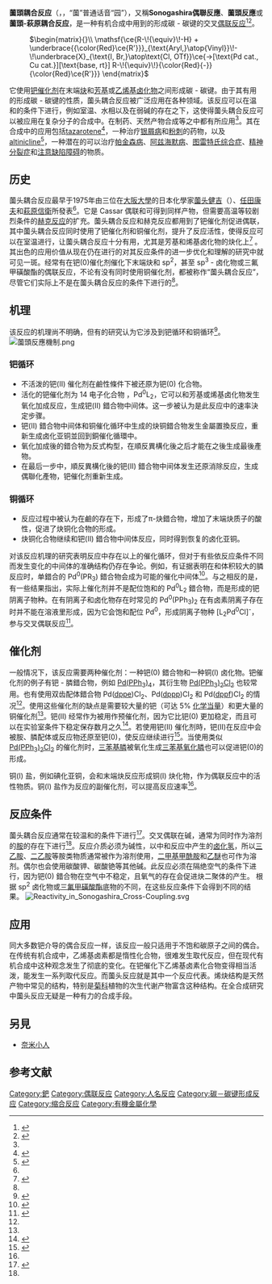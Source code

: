 '''薗頭耦合反应'''（{{lang-en|Sonogashira coupling}}，{{jpn|j=薗頭カップリング|rm=Sonogashira Kappuringu}}，“薗”普通话音“园”），又稱'''Sonogashira偶聯反應'''、'''薗頭反應'''或'''薗頭-萩原耦合反应'''，是一种有机合成中用到的形成碳 - 碳键的交叉[[偶联反应|偶联反应]]<ref name="development">{{citation |author=Sonogashira, K. |journal=[[J._Organomet._Chem.|J. Organomet. Chem.]] |title= Development of Pd-Cu catalyzed cross-coupling of terminal acetylenes with sp<sup>2</sup>-carbon halides |year=2002 |volume=653 |pages=46-49 |doi= 10.1016/s0022-328x(02)01158-0}}</ref><ref name="first">{{citation |author=Sonogashira, K., Tohda, Y., Hagihara, N. |journal=[[Tetrahedron_Lett.|Tetrahedron Lett.]] |title= A convenient synthesis of acetylenes: catalytic substitutions of acetylenic hydrogen with bromoalkenes, iodoarenes and bromopyridines |year=1975 |volume=16 |pages=4467-4470 |doi= 10.1016/s0040-4039(00)91094-3}}</ref>。

:<math chem>
\begin{matrix}{}\\
\mathsf{\ce{R-\!{\equiv}\!-H} + \underbrace{{\color{Red}\ce{R'}}}_{\text{Aryl,}\atop{Vinyl}}\!-\!\underbrace{X}_{\text{I, Br,}\atop\text{Cl, OTf}}\ce{->[\text{Pd cat., Cu cat.}][\text{base, rt}] R-\!{\equiv}\!}{\color{Red}{-}}{\color{Red}\ce{R'}}}
\end{matrix}
</math>

它使用[[钯|钯]][[催化剂|催化剂]]在末端[[炔|炔]]和[[芳基|芳基]]或[[乙烯基|乙烯基]][[卤化物|卤化物]]之间形成碳 - 碳键。由于其有用的形成碳 - 碳键的性质，薗头耦合反应被广泛应用在各种领域。该反应可以在温和的条件下进行，例如室温、水相以及在弱碱的存在之下，这使得薗头耦合反应可以被应用在复杂分子的合成中。在制药、天然产物合成等之中都有所应用<ref name="development" />。其在合成中的应用包括[[tazarotene|tazarotene]]<ref>{{citation |author=Frigoli, S., Fuganti, C., Malpezzi, L., Serra, S. |journal=[[Org._Process_Res._Dev.|Org. Process Res. Dev.]] |title= Palladium-Catalyzed Cross-Coupling Reactions in the Synthesis of Pharmaceuticals |year=2004 |volume=6 |pages=205-245 |doi= 10.1007/b94551}}</ref>，一种治疗[[银屑病|银屑病]]和[[粉刺|粉刺]]的药物，以及 [[altinicline|altinicline]]<ref>{{citation |author=King, A. O., Yasuda, N. |journal=Top. Organomet. Chem. |title= A Practical and Efficient Process for the Preparation of Tazarotene |year=2005 |volume=9 |pages=646-650 |doi= 10.1021/op050080x}}</ref>，一种潜在的可以治疗[[帕金森病|帕金森病]]、[[阿兹海默病|阿兹海默病]]、[[图雷特氏综合症|图雷特氏综合症]]、[[精神分裂症|精神分裂症]]和[[注意缺陷障碍|注意缺陷障碍]]的物质。

== 历史 ==
薗头耦合反应最早于1975年由三位在[[大阪大學|大阪大學]]的日本化學家[[薗头健吉|薗头健吉]]（{{jpn|j=薗頭 健吉|hg=そのがしら けんきち|rm=Sonogashira Kenkichi}}）、[[任田康夫|任田康夫]]和[[萩原信衛|萩原信衛]]所發表<ref name="first" />。它是 Cassar 偶联和可得到同样产物，但需要高温等较剧烈条件的[[赫克反应|赫克反应]]的扩充。薗头耦合反应和赫克反应都用到了钯催化剂促进偶联，其中薗头耦合反应同时使用了钯催化剂和铜催化剂，提升了反应活性，使得反应可以在室温进行，让薗头耦合反应十分有用，尤其是芳基和烯基卤化物的炔化上<ref name="recent">{{citation |author=Chinchilla, R.: Najera, C. |journal=[[Chem._Soc._Rev.|Chem. Soc. Rev.]] |title=Recent advances in Sonogashira reactions  |year=2011 |volume=40 |pages=5084-5121 |doi=10.1039/c1cs15071e}}</ref> 。其出色的应用价值从现在仍在进行的对其反应条件的进一步优化和理解的研究中就可见一斑。经常有在钯(0)催化剂催化下末端炔和 sp<sup>2</sup>，甚至 sp<sup>3</sup> - 卤化物或三氟甲磺酸酯的偶联反应，不论有没有同时使用铜催化剂，都被称作“薗头耦合反应”，尽管它们实际上不是在薗头耦合反应的条件下进行的<ref name="recent" />。

== 机理 ==
该反应的机理尚不明确，但有的研究认为它涉及到钯循环和铜循环<ref name="booming">{{citation |author=Chinchilla, R.; Najera, C. |journal=[[Chem._Rev.|Chem. Rev.]] |title=The Sonogashira Reaction: A Booming Methodology in Synthetic Organic Chemistry |year=2007 |volume=107 |pages=874-922 |doi=10.1021/cr050992x |pmid=17305399}}</ref>。
[[File:薗頭反應機制.png|thumb]]

=== 钯循环 ===
* 不活泼的钯(II) 催化剂在鹼性條件下被还原为钯(0) 化合物。
* 活化的钯催化剂为 14 电子化合物 ，Pd<sup>0</sup>L<sub>2</sub>，它可以和芳基或烯基卤化物发生氧化加成反应，生成钯(II) 錯合物中间体。这一步被认为是此反应中的速率決定步骤。
* 钯(II) 錯合物中间体和铜催化循环中生成的炔铜錯合物发生金屬置換反应，重新生成卤化亚铜並回到銅催化循環中。
* 氧化加成後的錯合物为反式构型，在順反異構化後之后才能在之後生成最後產物。
* 在最后一步中，順反異構化後的钯(II) 錯合物中间体发生还原消除反应，生成偶聯化產物，钯催化剂重新生成。

=== 铜循环 ===
* 反应过程中被认为在鹼的存在下，形成了π-炔錯合物，增加了末端炔质子的酸性，促进了炔铜化合物的形成。
* 炔铜化合物继续和钯(II) 錯合物中间体反应，同时得到恢复的卤化亚铜。
对该反应机理的研究表明反应中存在以上的催化循环，但对于有些依反应条件不同而发生变化的中间体的准确结构仍存在争论。例如，有证据表明在和体积较大的膦反应时，单錯合的 Pd<sup>0</sup>(PR<sub>3</sub>) 錯合物会成为可能的催化中间体<ref>{{citation |author=Stambuli, J. P.; Buhl, M.; Hartwig, J. F. |journal=[[J._Am._Chem._Soc.|J. Am. Chem. Soc.]] |title= Synthesis, Characterization, and Reactivity of Monomeric, Arylpalladium Halide Complexes with a Hindered Phosphine as the Only Dative Ligand |year=2002 |volume=124 |pages=9346-9347 |doi=10.1021/ja0264394 }}</ref>。与之相反的是，有一些结果指出，实际上催化剂并不是配位饱和的  Pd<sup>0</sup>L<sub>2</sub> 錯合物，而是形成的钯阴离子物种。在有阴离子和卤化物存在时常见的 Pd<sup>0</sup>(PPh<sub>3</sub>)<sub>2</sub> 在有卤素阴离子存在时并不能在溶液里形成，因为它会饱和配位 Pd<sup>0</sup>，形成阴离子物种 [L<sub>2</sub>Pd<sup>0</sup>Cl]<sup>-</sup>，参与交叉偶联反应<ref>{{citation |author=Amatore, C.; Jutand,  A. |journal=[[Acc._Chem._Res.|Acc. Chem. Res.]] |title=Anionic Pd(0) and Pd(II) Intermediates in Palladium-Catalyzed Heck and Cross-Coupling Reactions |year=2000 |volume=33 |pages=314-321 |doi=10.1021/ar980063a }}</ref>。

== 催化剂 ==
一般情况下，该反应需要两种催化剂：一种钯(0) 錯合物和一种铜(I) 卤化物。钯催化剂的例子有钯 - 膦錯合物，例如 [[四(三苯基膦)钯|Pd(PPh<sub>3</sub>)<sub>4</sub>]]，其衍生物 [[二氯双(三苯基膦)钯|Pd(PPh<sub>3</sub>)<sub>2</sub>Cl<sub>2</sub>]] 也较常用。也有使用双齿配体錯合物 Pd([[1,2-双(二苯基膦)乙烷|dppe]])Cl<sub>2</sub>、Pd([[1,3-双(二苯基膦)丙烷|dppp]])Cl<sub>2</sub> 和 Pd([[1,1'-双(二苯基膦)二茂铁|dppf]])Cl<sub>2</sub> 的情况<ref name="booming" />。使用这些催化剂的缺点是需要较大量的钯（可达 5% [[化学当量|化学当量]]）和更大量的铜催化剂<ref name="booming" />。钯(II) 经常作为被用作预催化剂，因为它比钯(0) 更加稳定，而且可以在实验室条件下稳定保存数月之久<ref>{{citation |author=Bohm, V. P. W.; Herrmann, W. A. |journal=[[Eur._J._Org._Chem.|Eur. J. Org. Chem.]] |title=A Copper-Free Procedure for the Palladium-Catalyzed Sonogashira Reaction of Aryl Bromides with Terminal Alkynes at Room Temperature |year=2000 |volume=200 |pages=3679–3681 |doi=10.1002/1099-0690(200011)2000:22<3679::aid-ejoc3679>3.0.co;2-x}}</ref>。若使用钯(II) 催化剂時，钯(II)在反应中会被胺、膦配体或反应物还原至钯(0)，使反应继续进行<ref>{{citation |author=Yin, L.; Liebscher, J. |journal=[[Chem._Rev.|Chem. Rev.]] |title=Carbon-Carbon Coupling Reactions Catalyzed by Heterogeneous Palladium Catalysts |year=2006 |volume=107 |pages=133–173 |doi=10.1021/cr0505674}}</ref>。当使用类似 [[二氯双(三苯基膦)钯|Pd(PPh<sub>3</sub>)<sub>2</sub>Cl<sub>2</sub>]] 的催化剂时，[[三苯基膦|三苯基膦]]被氧化生成[[三苯基氧化膦|三苯基氧化膦]]也可以促进钯(0)的形成。

铜(I) 盐，例如碘化亚铜，会和末端炔反应形成铜(I) 炔化物，作为偶联反应中的活性物质。铜(I) 盐作为反应的副催化剂，可以提高反应速率<ref name="recent" />。

== 反应条件 ==
薗头耦合反应通常在较温和的条件下进行<ref>{{citation |author=Kohnen, A. L; Danheiser, R. L. |journal=[[Org._Synth.|Org. Synth.]] |title=Synthesis of Terminal 1,3-Diynes Via Sonogashira Coupling of Vinylidene Chloride Followed by Elimination. Preparation of 1,3-Decadiyne |year=2007 |volume=84 |pages=77 |doi=10.15227/orgsyn.084.0077}}</ref>。交叉偶联在碱，通常为同时作为溶剂的[[胺|胺]]的存在下进行<ref name="first" />。反应介质必须为碱性，以中和反应中产生的[[卤化氢|卤化氢]]，所以[[三乙胺|三乙胺]]、[[二乙胺|二乙胺]]等胺类物质通常被作为溶剂使用，[[二甲基甲酰胺|二甲基甲酰胺]]和[[乙醚|乙醚]]也可作为溶剂。偶尔也会使用碳酸钾、碳酸铯等其他碱。此反应必须在隔绝空气的条件下进行，因为钯(0) 錯合物在空气中不稳定，且氧气的存在会促进炔二聚体的产生。
根据 sp<sup>2</sup> 卤化物或[[三氟甲磺酸酯|三氟甲磺酸酯]]底物的不同，在这些反应条件下会得到不同的结果。
[[File:Reactivity_in_Sonogashira_Cross-Coupling.svg|thumb]]

== 应用 ==
同大多数钯介导的偶合反应一样，该反应一般只适用于不饱和碳原子之间的偶合。在传统有机合成中，乙烯基卤素都是惰性化合物，很难发生取代反应，但在现代有机合成中这种观念发生了彻底的变化。在钯催化下乙烯基卤素化合物变得相当活泼，能发生一系列取代反应。而薗头反应就是其中一个反应代表。烯炔结构是天然产物中常见的结构，特别是[[菊科|菊科]]植物的次生代谢产物富含这种结构。在全合成研究中薗头反应无疑是一种有力的合成手段。

==另見==
*[[奈米小人|奈米小人]]

== 参考文献 ==
{{Reflist}}

{{炔烴}}

[[Category:鈀|Category:鈀]]
[[Category:偶联反应|Category:偶联反应]]
[[Category:人名反应|Category:人名反应]]
[[Category:碳－碳键形成反应|Category:碳－碳键形成反应]]
[[Category:缩合反应|Category:缩合反应]]
[[Category:有機金屬化學|Category:有機金屬化學]]
